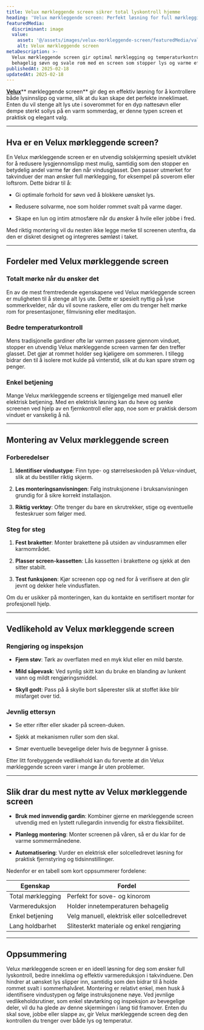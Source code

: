 ```yaml
---
title: Velux mørkleggende screen sikrer total lyskontroll hjemme
heading: 'Velux mørkleggende screen: Perfekt løsning for full mørklegging'
featuredMedia:
  discriminant: image
  value:
    asset: '@/assets/images/velux-morkleggende-screen/featuredMedia/value/asset.jpg'
    alt: Velux mørkleggende screen
metaDescription: >-
  Velux mørkleggende screen gir optimal mørklegging og temperaturkontroll. Nyt
  behagelig søvn og svale rom med en screen som stopper lys og varme effektivt.
publishedAt: 2025-02-18
updatedAt: 2025-02-18
---
```

[**Velux**](https://www.glass.no/velux)** mørkleggende screen** gir deg en effektiv løsning for å kontrollere både lysinnslipp og varme, slik at du kan skape det perfekte inneklimaet. Enten du vil stenge alt lys ute i soverommet for en dyp nattesøvn eller dempe sterkt sollys på en varm sommerdag, er denne typen screen et praktisk og elegant valg.

---

## Hva er en Velux mørkleggende screen?

En Velux mørkleggende screen er en utvendig solskjerming spesielt utviklet for å redusere lysgjennomslipp mest mulig, samtidig som den stopper en betydelig andel varme før den når vindusglasset. Den passer utmerket for takvinduer der man ønsker full mørklegging, for eksempel på soverom eller loftsrom. Dette bidrar til å:

* Gi optimale forhold for søvn ved å blokkere uønsket lys.

* Redusere solvarme, noe som holder rommet svalt på varme dager.

* Skape en lun og intim atmosfære når du ønsker å hvile eller jobbe i fred.

Med riktig montering vil du nesten ikke legge merke til screenen utenfra, da den er diskret designet og integreres sømløst i taket.

---

## Fordeler med Velux mørkleggende screen

### Totalt mørke når du ønsker det

En av de mest fremtredende egenskapene ved Velux mørkleggende screen er muligheten til å stenge alt lys ute. Dette er spesielt nyttig på lyse sommerkvelder, når du vil sovne raskere, eller om du trenger helt mørke rom for presentasjoner, filmvisning eller meditasjon.

### Bedre temperaturkontroll

Mens tradisjonelle gardiner ofte lar varmen passere gjennom vinduet, stopper en utvendig Velux mørkleggende screen varmen før den treffer glasset. Det gjør at rommet holder seg kjøligere om sommeren. I tillegg bidrar den til å isolere mot kulde på vinterstid, slik at du kan spare strøm og penger.

### Enkel betjening

Mange Velux mørkleggende screens er tilgjengelige med manuell eller elektrisk betjening. Med en elektrisk løsning kan du heve og senke screenen ved hjelp av en fjernkontroll eller app, noe som er praktisk dersom vinduet er vanskelig å nå.

---

## Montering av Velux mørkleggende screen

### Forberedelser

1. **Identifiser vindustype**: Finn type- og størrelseskoden på Velux-vinduet, slik at du bestiller riktig skjerm.

2. **Les monteringsanvisningen**: Følg instruksjonene i bruksanvisningen grundig for å sikre korrekt installasjon.

3. **Riktig verktøy**: Ofte trenger du bare en skrutrekker, stige og eventuelle festeskruer som følger med.

### Steg for steg

1. **Fest braketter**: Monter brakettene på utsiden av vindusrammen eller karmområdet.

2. **Plasser screen-kassetten**: Lås kassetten i brakettene og sjekk at den sitter stabilt.

3. **Test funksjonen**: Kjør screenen opp og ned for å verifisere at den glir jevnt og dekker hele vindusflaten.

Om du er usikker på monteringen, kan du kontakte en sertifisert montør for profesjonell hjelp.

---

## Vedlikehold av Velux mørkleggende screen

### Rengjøring og inspeksjon

* **Fjern støv**: Tørk av overflaten med en myk klut eller en mild børste.

* **Mild såpevask**: Ved synlig skitt kan du bruke en blanding av lunkent vann og mildt rengjøringsmiddel.

* **Skyll godt**: Pass på å skylle bort såperester slik at stoffet ikke blir misfarget over tid.

### Jevnlig ettersyn

* Se etter rifter eller skader på screen-duken.

* Sjekk at mekanismen ruller som den skal.

* Smør eventuelle bevegelige deler hvis de begynner å gnisse.

Etter litt forebyggende vedlikehold kan du forvente at din Velux mørkleggende screen varer i mange år uten problemer.

---

## Slik drar du mest nytte av Velux mørkleggende screen

* **Bruk med innvendig gardin**: Kombiner gjerne en mørkleggende screen utvendig med en lystett rullegardin innvendig for ekstra fleksibilitet.

* **Planlegg montering**: Monter screenen på våren, så er du klar for de varme sommermånedene.

* **Automatisering**: Vurder en elektrisk eller solcelledrevet løsning for praktisk fjernstyring og tidsinnstillinger.

Nedenfor er en tabell som kort oppsummerer fordelene:

| **Egenskap**      | **Fordel**                                   |
| ----------------- | -------------------------------------------- |
| Total mørklegging | Perfekt for sove- og kinorom                 |
| Varmereduksjon    | Holder innetemperaturen behagelig            |
| Enkel betjening   | Velg manuell, elektrisk eller solcelledrevet |
| Lang holdbarhet   | Slitesterkt materiale og enkel rengjøring    |

---

## Oppsummering

Velux mørkleggende screen er en ideell løsning for deg som ønsker full lyskontroll, bedre inneklima og effektiv varmereduksjon i takvinduene. Den hindrer at uønsket lys slipper inn, samtidig som den bidrar til å holde rommet svalt i sommerhalvåret. Montering er relativt enkel, men husk å identifisere vindustypen og følge instruksjonene nøye. Ved jevnlige vedlikeholdsrutiner, som enkel støvtørking og inspeksjon av bevegelige deler, vil du ha glede av denne skjermingen i lang tid framover. Enten du skal sove, jobbe eller slappe av, gir Velux mørkleggende screen deg den kontrollen du trenger over både lys og temperatur.
